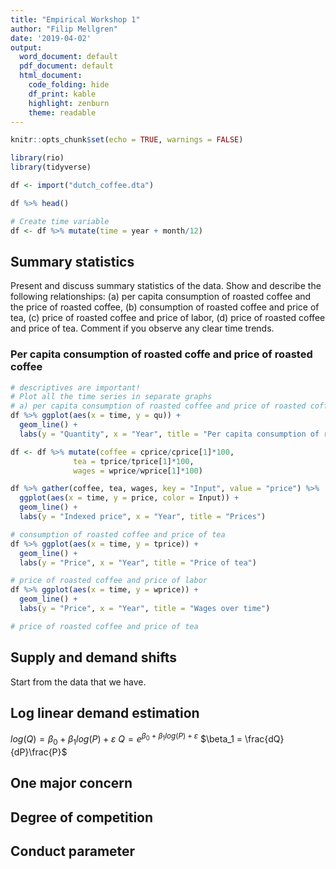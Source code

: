```yaml
---
title: "Empirical Workshop 1"
author: "Filip Mellgren"
date: '2019-04-02'
output:
  word_document: default
  pdf_document: default
  html_document:
    code_folding: hide
    df_print: kable
    highlight: zenburn
    theme: readable
---
```


```r
knitr::opts_chunk$set(echo = TRUE, warnings = FALSE)
```

```r
library(rio)
library(tidyverse)
```
```r
df <- import("dutch_coffee.dta")
```
```r

df %>% head()
```
```r
# Create time variable
df <- df %>% mutate(time = year + month/12)
```
## Summary statistics

Present and discuss summary statistics of the data. Show and describe the following relationships: (a) per capita consumption of roasted coffee and the price of roasted coffee, (b) consumption of roasted coffee and price of tea, (c) price of roasted coffee and price of labor, (d) price of roasted coffee and price of tea. Comment if you observe any clear time trends.

### Per capita consumption of roasted coffe and price of roasted coffee
```r
# descriptives are important!
# Plot all the time series in separate graphs
# a) per capita consumption of roasted coffee and price of roasted coffee
df %>% ggplot(aes(x = time, y = qu)) +
  geom_line() +
  labs(y = "Quantity", x = "Year", title = "Per capita consumption of roasted coffee")
```
```r
df <- df %>% mutate(coffee = cprice/cprice[1]*100,
              tea = tprice/tprice[1]*100,
              wages = wprice/wprice[1]*100) 

df %>% gather(coffee, tea, wages, key = "Input", value = "price") %>% 
  ggplot(aes(x = time, y = price, color = Input)) +
  geom_line() +
  labs(y = "Indexed price", x = "Year", title = "Prices")
```

```r
# consumption of roasted coffee and price of tea
df %>% ggplot(aes(x = time, y = tprice)) +
  geom_line() +
  labs(y = "Price", x = "Year", title = "Price of tea")

```
```r
# price of roasted coffee and price of labor
df %>% ggplot(aes(x = time, y = wprice)) +
  geom_line() +
  labs(y = "Price", x = "Year", title = "Wages over time")

```
```r
# price of roasted coffee and price of tea

```
## Supply and demand shifts
Start from the data that we have.

## Log linear demand estimation
$log(Q) = \beta_0 + \beta_1 log(P) + \varepsilon$
$Q = e^{\beta_0 + \beta_1 log(P) + \varepsilon}$
$\beta_1 = \frac{dQ}{dP}\frac{P}$

## One major concern

## Degree of competition

## Conduct parameter
